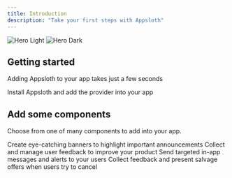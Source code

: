 ```yaml
---
title: Introduction
description: "Take your first steps with Appsloth"
---
```


<img className="block dark:hidden" src="/images/hero.png" alt="Hero Light" />
<img className="hidden dark:block" src="/images/hero.png" alt="Hero Dark" />

## Getting started

Adding Appsloth to your app takes just a few seconds

<CardGroup cols={1}>
  <Card title="Quickstart" icon="rocket" href="/quickstart">
    Install Appsloth and add the provider into your app
  </Card>
</CardGroup>

## Add some components

Choose from one of many components to add into your app.

<CardGroup cols={2}>
  <Card title="Banners" icon="flag" href="/features/banners">
    Create eye-catching banners to highlight important announcements
  </Card>
  <Card title="Feedback" icon="comments" href="/features/feedback">
    Collect and manage user feedback to improve your product
  </Card>
  <Card title="Inbox" icon="inbox" href="/features/inbox">
    Send targeted in-app messages and alerts to your users
  </Card>
  <Card title="Retention" icon="chart-line" href="/features/retention">
    Collect feedback and present salvage offers when users try to cancel
  </Card>
</CardGroup>
